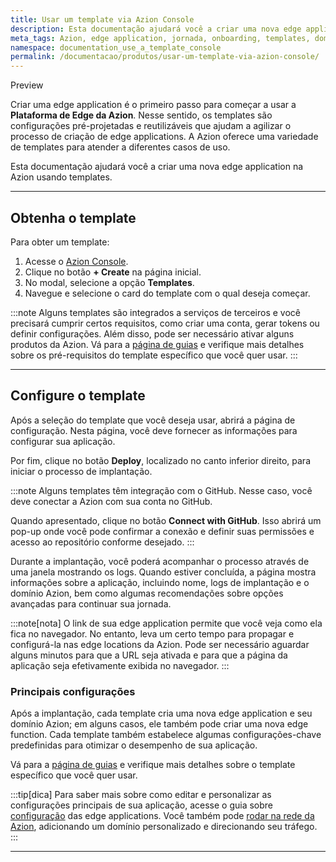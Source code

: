 ```yaml
---
title: Usar um template via Azion Console
description: Esta documentação ajudará você a criar uma nova edge application na Azion usando templates.
meta_tags: Azion, edge application, jornada, onboarding, templates, domínios, tráfego
namespace: documentation_use_a_template_console
permalink: /documentacao/produtos/usar-um-template-via-azion-console/
---
```



<Tag severity="info" client:only="vue">
Preview
</Tag>

Criar uma edge application é o primeiro passo para começar a usar a **Plataforma de Edge da Azion**. Nesse sentido, os templates são configurações pré-projetadas e reutilizáveis que ajudam a agilizar o processo de criação de edge applications. A Azion oferece uma variedade de templates para atender a diferentes casos de uso.

Esta documentação ajudará você a criar uma nova edge application na Azion usando templates.

<LinkButton link="/pt-br/documentacao/produtos/marketplace/templates/" label="saiba mais sobre templates" severity="secondary" /> 


---

## Obtenha o template

Para obter um template:

1. Acesse o [Azion Console](https://console.azion.com).
2. Clique no botão **+ Create** na página inicial.
3. No modal, selecione a opção **Templates**.
4. Navegue e selecione o card do template com o qual deseja começar.

:::note
Alguns templates são integrados a serviços de terceiros e você precisará cumprir certos requisitos, como criar uma conta, gerar tokens ou definir configurações. Além disso, pode ser necessário ativar alguns produtos da Azion. Vá para a [página de guias](/pt-br/documentacao/produtos/guias/#azion-templates) e verifique mais detalhes sobre os pré-requisitos do template específico que você quer usar. 
:::

---

## Configure o template

Após a seleção do template que você deseja usar, abrirá a página de configuração. Nesta página, você deve fornecer as informações para configurar sua aplicação.

Por fim, clique no botão **Deploy**, localizado no canto inferior direito, para iniciar o processo de implantação.

:::note
Alguns templates têm integração com o GitHub. Nesse caso, você deve conectar a Azion com sua conta no GitHub.

Quando apresentado, clique no botão **Connect with GitHub**. Isso abrirá um pop-up onde você pode confirmar a conexão e definir suas permissões e acesso ao repositório conforme desejado. 
:::

Durante a implantação, você poderá acompanhar o processo através de uma janela mostrando os logs. Quando estiver concluída, a página mostra informações sobre a aplicação, incluindo nome, logs de implantação e o domínio Azion, bem como algumas recomendações sobre opções avançadas para continuar sua jornada.

:::note[nota]
O link de sua edge application permite que você veja como ela fica no navegador. No entanto, leva um certo tempo para propagar e configurá-la nas edge locations da Azion. Pode ser necessário aguardar alguns minutos para que a URL seja ativada e para que a página da aplicação seja efetivamente exibida no navegador.
:::

### Principais configurações

Após a implantação, cada template cria uma nova edge application e seu domínio Azion; em alguns casos, ele também pode criar uma nova edge function. Cada template também estabelece algumas configurações-chave predefinidas para otimizar o desempenho de sua aplicação.

Vá para a [página de guias](/pt-br/documentacao/produtos/guias/#azion-templates) e verifique mais detalhes sobre o template específico que você quer usar.

:::tip[dica]
Para saber mais sobre como editar e personalizar as configurações principais de sua aplicação, acesse o guia sobre [configuração](/pt-br/documentacao/produtos/guias/build/definir-configuracoes-principais/) das edge applications. Você também pode [rodar na rede da Azion](/pt-br/documentacao/produtos/ative-em-producao/), adicionando um domínio personalizado e direcionando seu tráfego.
:::


---


